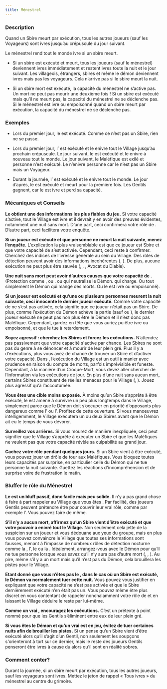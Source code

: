 ```yaml
---
title: Ménestrel
---
```



<Role MENESTREL header />

### Description

Quand un Sbire meurt par exécution, tous les autres joueurs (sauf les Voyageurs) sont ivres jusqu’au crépuscule du jour suivant.

Le ménestrel rend tout le monde ivre si un sbire meurt.

-   Si un sbire est exécuté et meurt, tous les joueurs (sauf le ménestrel) deviennent ivres immédiatement et restent ivres toute la nuit et le jour suivant. Les villageois, étrangers, sbires et même le démon deviennent ivres mais pas les voyageurs. Cela n’arrive pas si le sbire meurt la nuit.

-   Si un sbire mort est exécuté, la capacité du ménestrel ne s’active pas. Un mort ne peut pas mourir une deuxième fois ! Si un sbire est exécuté mais qu’il ne meurt pas, la capacité du ménestrel ne se déclenche pas. Si le ménestrel est ivre ou empoisonné quand un sbire meurt par exécution, la capacité du ménestrel ne se déclenche pas.

### Exemples

- Lors du premier jour, le <Role PACIFISTE /> est exécuté. Comme ce n’est pas un Sbire, rien ne se passe.

- Lors du premier jour, l’<Role ASSASSIN /> est exécuté et le <Role MENESTREL /> enivre tout le Village jusqu’au prochain crépuscule. Le jour suivant, le <Role PARRAIN /> est exécuté et le <Role MENESTREL /> enivre à nouveau tout le monde. Le jour suivant, le <Role MAGISTRAT /> Maléfique est exilé et personne n’est exécuté. Le <Role MENESTREL /> n’enivre personne car le <Role MAGISTRAT /> n’est pas un Sbire mais un Voyageur.

- Durant la journée, l’<Role ASSASSIN /> est exécuté et le <Role MENESTREL /> enivre tout le monde. Le jour d’après, le <Role ZOMBUUL /> est exécuté et meurt pour la première fois. Les Gentils gagnent, car le <Role ZOMBUUL /> est ivre et perd sa capacité.

### Mécaniques et Conseils

**Le <Role MENESTREL /> obtient une des informations les plus fiables du jeu.** Si votre capacité s’active, tout le Village est ivre et il devrait y en avoir des preuves évidentes, notamment une nuit sans mort. D’une part, ceci confirmera votre rôle de <Role MENESTREL />. D’autre part, ceci facilitera votre enquête.

**Si un joueur est exécuté et que personne ne meurt la nuit suivante, menez l’enquête.** L’explication la plus vraisemblable est que ce joueur est Sbire et que votre capacité de <Role MENESTREL /> s’est activée. Cependant, ceci reste à confirmer. Cherchez des indices de l’ivresse générale au sein du Village. Des rôles de détection peuvent avoir des informations incohérentes (<Role FEMME_DE_CHAMBRE />, <Role PARIEUR />). De plus, aucune exécution ne peut plus être sauvée (<Role MARIN />, <Role PACIFISTE />, <Role FOU />, Avocat du Diable).

**Une nuit sans mort peut avoir d’autres causes que votre capacité de <Role MENESTREL />.** (Protection comme <Role MARIN />, <Role AUBERGISTE /> ou <Role FOU />. <Role EXORCISTE /> ou <Role COURTISANE /> qui neutralise le Démon. <Role PO /> qui charge. Ou tout simplement le Démon qui mange des morts. Ou le <Role MENESTREL /> est ivre ou empoisonné).

**Si un joueur est exécuté et qu’une ou plusieurs personnes meurent la nuit suivante, ceci innocente le dernier joueur exécuté.** Comme votre capacité de <Role MENESTREL /> ne s’est pas activée, cela signifie que ce joueur n’était pas un Sbire. De plus, comme l’exécution du Démon achève la partie (sauf <Role ZOMBUUL /> ou <Role CONSPIRATEUR />), le dernier joueur exécuté ne peut pas non plus être le Démon et il n’est donc pas Maléfique. Cependant, gardez en tête que vous auriez pu être ivre ou empoisonné, et que le <Role PUKKA /> tue à retardement.

**Soyez agressif : cherchez les Sbires et forcez les exécutions.** N’attendez pas passivement que votre capacité s'active par chance. Les Sbires ne sont pas du genre à se dénoncer et à mourir de leur plein gré. Plus il y a d’exécutions, plus vous avez de chance de trouver un Sbire et d’activer votre capacité. Dans <Module BAD_MOON_RISING />, l’exécution du Village est un outil à manier avec prudence en raison du compte de morts, parfois imprévisible et funeste. Cependant, à la manière d’un Croque-Mort, vous devez aller chercher de l’information via les exécutions de jour. En plus d’une nuit sans aucun mort, certains Sbires constituent de réelles menaces pour le Village (<Role ASSASSIN />, <Role CONSPIRATEUR />). Jouez plus agressif qu’à l’accoutumée.

**Vous êtes une cible moins exposée.** À moins qu’un Sbire s’apprête à être exécuté, le <Role MENESTREL /> est amené à survivre un peu plus longtemps dans le Village, simplement parce que le Démon doit s’occuper en priorité d’opposants plus dangereux comme l’<Role EXORCISTE /> ou l’<Role HERBORISTE />. Profitez de cette ouverture. Si vous manoeuvrez intelligemment, le Village exécutera un ou deux Sbires avant que le Démon ait eu le temps de vous dévorer.

**Surveillez vos arrières.** Si vous mourez de manière inexpliquée, ceci peut signifier que le Village s’apprête à exécuter un Sbire et que les Maléfiques ne veulent pas que votre capacité révèle sa culpabilité au grand jour.

**Cachez votre rôle pendant quelques jours.** Si un Sbire vient à être exécuté, vous pouvez jouer un drôle de tour aux Maléfiques. Vous bloquez toutes leurs capacités par surprise, en particulier celle du Démon qui ne tue personne la nuit suivante. Guettez les réactions d'incompréhension et de surprise voire de frustration le matin.

### Bluffer le rôle du Ménestrel

**Le <Role MENESTREL /> est un bluff passif, donc facile mais peu solide.** Il n’y a pas grand chose à faire à part rappeler au Village que vous êtes <Role MENESTREL />. Par facilité, des joueurs Gentils peuvent prétendre être <Role MENESTREL /> pour couvrir leur vrai rôle, comme par exemple l’<Role EXORCISTE />. Vous pouvez faire de même.

**S’il n’y a aucun mort, affirmez qu’un Sbire vient d’être exécuté et que votre pouvoir a enivré tout le Village.** Non seulement cela jette de la suspicion sur un joueur et vous dédouane aux yeux du groupe, mais en plus vous pouvez convaincre le Village que toutes ses informations sont fausses, menant à l’impasse de nombreux rôles de détection nocturne comme la <Role FEMME_DE_CHAMBRE />, l’<Role EXORCISTE />, le <Role PARIEUR /> ou la <Role GITANE />. Idéalement, arrangez-vous avec le Démon pour qu’il ne tue personne lorsque vous savez qu’il n’y aura pas d’autre mort (<Role PARIEUR />, <Role COMMERE />, <Role ASSASSIN />). Au pire, même s’il y a un mort mais qu’il n’est pas du Démon, cela brouillera les pistes pour le Village.

**Etant donné que vous n’êtes pas le <Role MENESTREL />, dans le cas où un Sbire est exécuté, le Démon va normalement tuer cette nuit.** Vous pouvez vous justifier en expliquant que votre capacité ne s’est pas activée et que le Sbire dernièrement exécuté n’en était pas un. Vous pouvez même être plus discret en vous contentant de rappeler nonchalamment votre rôle de <Role MENESTREL /> et en laissant le Village déduire le reste par lui-même.

**Comme un vrai <Role MENESTREL />, encouragez les exécutions.** C’est un prétexte à point nommé pour que les Gentils s’éliminent entre eux de leur plein gré.

**Si vous êtes le Démon et qu’un vrai <Role MENESTREL /> est en jeu, évitez de tuer certaines nuits afin de brouiller les pistes.** Si un <Role MENESTREL /> pense qu’un Sbire vient d’être exécuté alors qu’il s’agit d’un Gentil, non seulement les soupçons s'orienteront à tort sur ce dernier, mais le reste des joueurs Gentils penseront être ivres à cause du <Role MENESTREL /> alors qu’il sont en réalité sobres.

### Comment conter?

Durant la journée, si un sbire meurt par exécution, tous les autres joueurs, sauf les voyageurs sont ivres. Mettez le jeton de rappel « Tous ivres » du ménestrel au centre du grimoire.